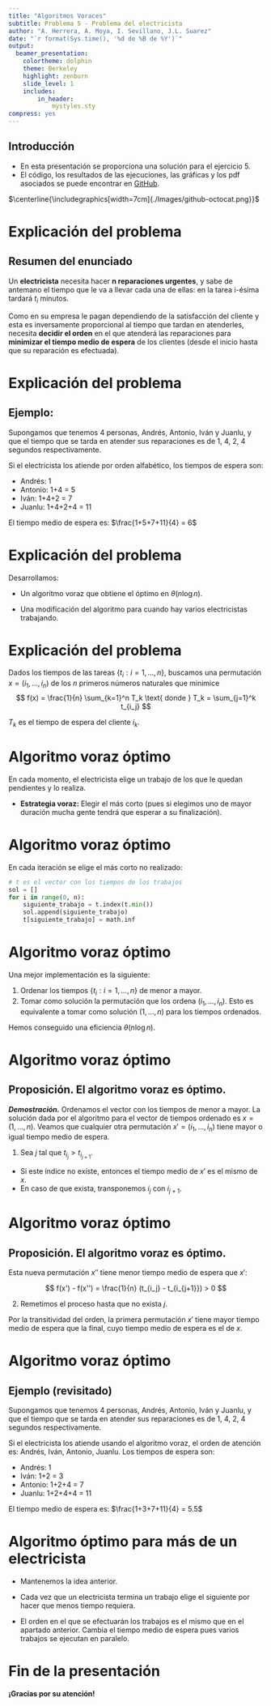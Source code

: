 ```yaml
---
title: "Algoritmos Voraces"
subtitle: Problema 5 - Problema del electricista
author: "A. Herrera, A. Moya, I. Sevillano, J.L. Suarez"
date: "`r format(Sys.time(), '%d de %B de %Y')`"
output:
  beamer_presentation:
    colortheme: dolphin
    theme: Berkeley
    highlight: zenburn
    slide_level: 1
    includes:
        in_header:
            mystyles.sty
compress: yes
---
```


## Introducción

- En esta presentación se proporciona una solución para el ejercicio 5.
- El código, los resultados de las ejecuciones, las gráficas y los pdf asociados se puede encontrar en [GitHub](https://github.com/andreshp/Algoritmica/tree/master/Practica3/Code).

$\centerline{\includegraphics[width=7cm]{./Images/github-octocat.png}}$

# Explicación del problema

## Resumen del enunciado

Un **electricista** necesita hacer **n reparaciones urgentes**, y sabe de antemano el tiempo que le va a llevar cada una de ellas: en la tarea i-ésima tardará $t_i$ minutos.

Como en su empresa le pagan dependiendo de la satisfacción del cliente y esta es inversamente proporcional al tiempo que tardan en atenderles, necesita **decidir el orden** en el que atenderá las reparaciones para **minimizar el tiempo medio de espera** de los clientes (desde el inicio hasta que su reparación es efectuada).

# Explicación del problema

## Ejemplo:

Supongamos que tenemos 4 personas, Andrés, Antonio, Iván y Juanlu, y que el tiempo que se tarda en atender sus reparaciones es de 1, 4, 2, 4 segundos respectivamente.

Si el electricista los atiende por orden alfabético, los tiempos de espera son:

- Andrés: 1
- Antonio: 1+4 = 5
- Iván: 1+4+2 = 7
- Juanlu: 1+4+2+4 = 11

El tiempo medio de espera es: $\frac{1+5+7+11}{4} = 6$

# Explicación del problema

Desarrollamos:

- Un algoritmo voraz que obtiene el óptimo en $\theta(n\log n)$.

- Una modificación del algoritmo para cuando hay varios electricistas trabajando.


# Explicación del problema

Dados los tiempos de las tareas $\{t_i : i=1,\ldots,n\}$, buscamos una permutación $x = (i_1, \ldots, i_n)$ de los $n$ primeros números naturales que minimice
$$ f(x) = \frac{1}{n} \sum_{k=1}^n T_k \text{ donde } T_k = \sum_{j=1}^k t_{i_j} $$

$T_k$ es el tiempo de espera del cliente $i_k$.

# Algoritmo voraz óptimo

En cada momento, el electricista elige un trabajo de los que le quedan pendientes y lo realiza.

- **Estrategia voraz:** Elegir el más corto (pues si elegimos uno
de mayor duración mucha gente tendrá que esperar a su finalización).

# Algoritmo voraz óptimo

En cada iteración se elige el más corto no realizado:

~~~python
# t es el vector con los tiempos de los trabajos
sol = []
for i in range(0, n):
    siguiente_trabajo = t.index(t.min())
    sol.append(siguiente_trabajo)
    t[siguiente_trabajo] = math.inf
~~~

# Algoritmo voraz óptimo

Una mejor implementación es la siguiente:

1. Ordenar los tiempos $\{t_i : i=1,\ldots,n\}$ de menor a mayor.
2. Tomar como solución la permutación que los ordena $(i_1, \ldots, i_n)$. Esto es equivalente a tomar como solución $(1, \ldots, n)$ para los tiempos ordenados.

Hemos conseguido una eficiencia $\theta(n \log n)$.

# Algoritmo voraz óptimo

## Proposición. El algoritmo voraz es óptimo.

***Demostración.*** Ordenamos el vector con los tiempos de menor a mayor. La solución dada por el algoritmo para el vector de tiempos ordenado es $x=(1, \ldots, n)$. Veamos que cualquier otra permutación $x'  = (i_1, \ldots, i_n)$ tiene mayor o igual tiempo medio de espera. 

1. Sea $j$ tal que $t_{i_j} > t_{i_{j+1}}$. 
  - Si este índice no exíste, entonces el tiempo medio de $x'$ es el mismo de $x$. 
  - En caso de que exista, transponemos $i_j$ con $i_{j+1}$. 

# Algoritmo voraz óptimo

## Proposición. El algoritmo voraz es óptimo.

Esta nueva permutación $x''$ tiene menor tiempo medio de espera que $x'$:

$$ f(x') - f(x'') = \frac{1}{n} (t_{i_j} - t_{i_{j+1}}) > 0 $$

2. Remetimos el proceso hasta que no exista $j$. 

Por la transitividad del orden, la primera permutación $x'$ tiene mayor tiempo medio de espera que la final, cuyo tiempo medio de espera es el de $x$.



# Algoritmo voraz óptimo

## Ejemplo (revisitado)

Supongamos que tenemos 4 personas, Andrés, Antonio, Iván y Juanlu, y que el tiempo que se tarda en atender sus reparaciones es de 1, 4, 2, 4 segundos respectivamente.

Si el electricista los atiende usando el algoritmo voraz, el orden de atención es: Andrés, Iván, Antonio, Juanlu. Los tiempos de espera son:

- Andrés: 1
- Iván: 1+2 = 3
- Antonio: 1+2+4 = 7
- Juanlu: 1+2+4+4 = 11

El tiempo medio de espera es: $\frac{1+3+7+11}{4} = 5.5$

# Algoritmo óptimo para más de un electricista

- Mantenemos la idea anterior. 

- Cada vez que un electricista termina un trabajo elige el siguiente por hacer que menos tiempo requiera. 

- El orden en el que se efectuarán los trabajos es el mismo que en el apartado anterior. Cambia el tiempo medio de espera pues varios trabajos se ejecutan en paralelo.

# Fin de la presentación

**¡Gracias por su atención!**
